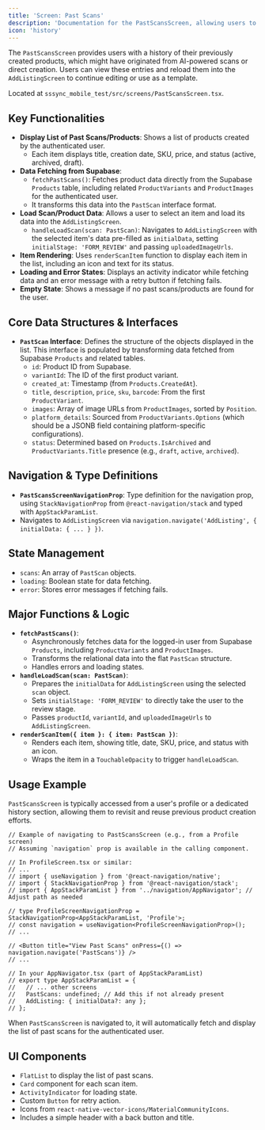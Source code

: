```yaml
---
title: 'Screen: Past Scans'
description: 'Documentation for the PastScansScreen, allowing users to view and reload previously created products/scans.'
icon: 'history'
---
```


The `PastScansScreen` provides users with a history of their previously created products, which might have originated from AI-powered scans or direct creation. Users can view these entries and reload them into the `AddListingScreen` to continue editing or use as a template.

Located at `sssync_mobile_test/src/screens/PastScansScreen.tsx`.

## Key Functionalities

-   **Display List of Past Scans/Products**: Shows a list of products created by the authenticated user.
    -   Each item displays title, creation date, SKU, price, and status (active, archived, draft).
-   **Data Fetching from Supabase**: 
    -   `fetchPastScans()`: Fetches product data directly from the Supabase `Products` table, including related `ProductVariants` and `ProductImages` for the authenticated user.
    -   It transforms this data into the `PastScan` interface format.
-   **Load Scan/Product Data**: Allows a user to select an item and load its data into the `AddListingScreen`.
    -   `handleLoadScan(scan: PastScan)`: Navigates to `AddListingScreen` with the selected item's data pre-filled as `initialData`, setting `initialStage: 'FORM_REVIEW'` and passing `uploadedImageUrls`.
-   **Item Rendering**: Uses `renderScanItem` function to display each item in the list, including an icon and text for its status.
-   **Loading and Error States**: Displays an activity indicator while fetching data and an error message with a retry button if fetching fails.
-   **Empty State**: Shows a message if no past scans/products are found for the user.

## Core Data Structures & Interfaces

-   **`PastScan` Interface**: Defines the structure of the objects displayed in the list. This interface is populated by transforming data fetched from Supabase `Products` and related tables.
    -   `id`: Product ID from Supabase.
    -   `variantId`: The ID of the first product variant.
    -   `created_at`: Timestamp (from `Products.CreatedAt`).
    -   `title`, `description`, `price`, `sku`, `barcode`: From the first `ProductVariant`.
    -   `images`: Array of image URLs from `ProductImages`, sorted by `Position`.
    -   `platform_details`: Sourced from `ProductVariants.Options` (which should be a JSONB field containing platform-specific configurations).
    -   `status`: Determined based on `Products.IsArchived` and `ProductVariants.Title` presence (e.g., `draft`, `active`, `archived`).

## Navigation & Type Definitions

-   **`PastScansScreenNavigationProp`**: Type definition for the navigation prop, using `StackNavigationProp` from `@react-navigation/stack` and typed with `AppStackParamList`.
-   Navigates to `AddListingScreen` via `navigation.navigate('AddListing', { initialData: { ... } })`.

## State Management

-   `scans`: An array of `PastScan` objects.
-   `loading`: Boolean state for data fetching.
-   `error`: Stores error messages if fetching fails.

## Major Functions & Logic

-   **`fetchPastScans()`**: 
    -   Asynchronously fetches data for the logged-in user from Supabase `Products`, including `ProductVariants` and `ProductImages`.
    -   Transforms the relational data into the flat `PastScan` structure.
    -   Handles errors and loading states.
-   **`handleLoadScan(scan: PastScan)`**: 
    -   Prepares the `initialData` for `AddListingScreen` using the selected `scan` object.
    -   Sets `initialStage: 'FORM_REVIEW'` to directly take the user to the review stage.
    -   Passes `productId`, `variantId`, and `uploadedImageUrls` to `AddListingScreen`.
-   **`renderScanItem({ item }: { item: PastScan })`**: 
    -   Renders each item, showing title, date, SKU, price, and status with an icon.
    -   Wraps the item in a `TouchableOpacity` to trigger `handleLoadScan`.

## Usage Example

`PastScansScreen` is typically accessed from a user's profile or a dedicated history section, allowing them to revisit and reuse previous product creation efforts.

```tsx
// Example of navigating to PastScansScreen (e.g., from a Profile screen)
// Assuming `navigation` prop is available in the calling component.

// In ProfileScreen.tsx or similar:
// ...
// import { useNavigation } from '@react-navigation/native';
// import { StackNavigationProp } from '@react-navigation/stack';
// import { AppStackParamList } from '../navigation/AppNavigator'; // Adjust path as needed

// type ProfileScreenNavigationProp = StackNavigationProp<AppStackParamList, 'Profile'>;
// const navigation = useNavigation<ProfileScreenNavigationProp>();
// ...

// <Button title="View Past Scans" onPress={() => navigation.navigate('PastScans')} />
// ...

// In your AppNavigator.tsx (part of AppStackParamList)
// export type AppStackParamList = {
//   // ... other screens
//   PastScans: undefined; // Add this if not already present
//   AddListing: { initialData?: any };
// };
```

When `PastScansScreen` is navigated to, it will automatically fetch and display the list of past scans for the authenticated user.

## UI Components

-   `FlatList` to display the list of past scans.
-   `Card` component for each scan item.
-   `ActivityIndicator` for loading state.
-   Custom `Button` for retry action.
-   Icons from `react-native-vector-icons/MaterialCommunityIcons`.
-   Includes a simple header with a back button and title. 